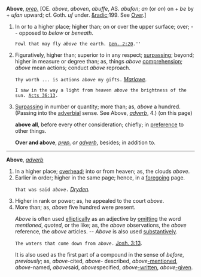 '''Above''', ''[[prep. (part of speech)|prep.]]'' [OE. ''above'', ''aboven'', ''abuffe'', AS. ''abufon''; ''an'' (or ''on'') on + ''be'' by + ''ufan'' upward; cf. Goth. ''uf'' under. [[&radic]];199. See [[Over]].]

<ol>
<li>In or to a higher place; higher than; on or over the upper surface; over; -- opposed to ''below'' or ''beneath''.

<code>Fowl that may fly ''above'' the earth. [[Gen. 2:20 (source)|Gen. 2:20]].''</code>

<li> Figuratively, higher than; superior to in any respect; [[surpassing]]; beyond; higher in measure or degree than; as, things ''above'' [[comprehension]]; ''above'' mean actions; conduct ''above'' reproach.

<code>Thy worth ... is actions ''above'' my gifts.</code> ''[[Marlowe (source)|Marlowe]].''

<code>I saw in the way a light from heaven ''above'' the brightness of the sun. [[Acts 36:13 (source)|Acts 36:13]].</code>

<li> [[Surpassing]] in number or quantity; more than; as, ''above'' a hundred. (Passing into the [[adverbial]] sense. See Above, ''[[adverb (part of speech)|adverb]]'', 4.) (on this page)

'''above all''', before every other consideration; chiefly; in [[preference]] to other things.

'''Over and above''', ''[[prep. (part of speech)|prep.]] or [[adverb (part of speech)|adverb]]'', besides; in addition to.
</ol>
-----
'''Above''', ''[[adverb (part of speech)|adverb]]''

<ol>
<li>In a higher place; [[overhead]]; into or from heaven; as, the clouds ''above''.

<li> Earlier in order; higher in the same page; hence, in a [[foregoing]] page.

<code>That was said ''above''.</code> ''[[Dryden (source)|Dryden]].''

<li> Higher in rank or power; as, he appealed to the court ''above''.

<li> More than; as, ''above'' five hundred were present.

''Above'' is often used [[elliptically]] as an adjective by [[omitting]] the word ''mentioned'', ''quoted'', or the like; as, the ''above'' observations, the ''above'' reference, the ''above'' articles. -- ''Above'' is also used [[substantively]].

<code>The waters that come down from ''above''.</code> [[Josh. 3:13 (source)|Josh. 3:13]].

It is also used as the first part of a compound in the sense of ''before'', ''previously''; as, ''above''-cited, ''above''- described, ''above''[[-mentioned]], ''above''-named, ''above''said, ''above''specified, ''above''[[-written]], ''above''[[-given]].
</ol>